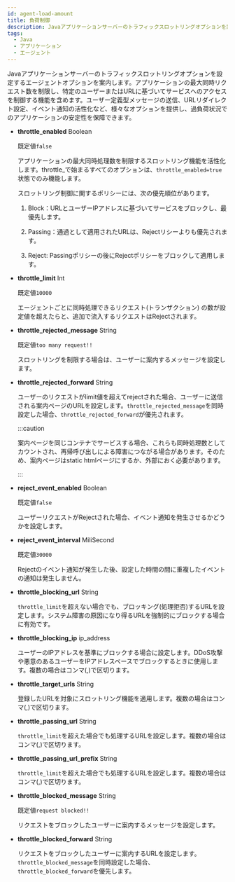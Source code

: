 ```yaml
---
id: agent-load-amount
title: 負荷制御
description: Javaアプリケーションサーバーのトラフィックスロットリングオプションを設定するエージェントオプションを案内します。アプリケーションの最大同時リクエスト数を制限し、特定のユーザーまたはURLに基づいてサービスへのアクセスを制御する機能を含めます。ユーザー定義型メッセージの送信、URLリダイレクト設定、イベント通知の活性化など、様々なオプションを提供し、過負荷状況でのアプリケーションの安定性を保障できます。
tags:
  - Java
  - アプリケーション
  - エージェント
---
```


Javaアプリケーションサーバーのトラフィックスロットリングオプションを設定するエージェントオプションを案内します。アプリケーションの最大同時リクエスト数を制限し、特定のユーザーまたはURLに基づいてサービスへのアクセスを制御する機能を含めます。ユーザー定義型メッセージの送信、URLリダイレクト設定、イベント通知の活性化など、様々なオプションを提供し、過負荷状況でのアプリケーションの安定性を保障できます。

- **throttle_enabled** <span class='type'>Boolean</span>

  既定値`false`

  アプリケーションの最大同時処理数を制限するスロットリング機能を活性化します。throttle\_で始まるすべてのオプションは、`throttle_enabled=true`状態でのみ機能します。

  スロットリング制御に関するポリシーには、次の優先順位があります。

  1. Block：URLとユーザーIPアドレスに基づいてサービスをブロックし、最優先します。

  2. Passing：通過として適用されたURLは、Rejectリシーよりも優先されます。

  3. Reject: Passingポリシーの後にRejectポリシーをブロックして適用します。

- **throttle_limit** <span class='type'>Int</span>

  既定値`10000`

  エージェントごとに同時処理できるリクエスト(トランザクション) の数が設定値を超えたらと、追加で流入するリクエストはRejectされます。

- **throttle_rejected_message** <span class='type'>String</span>

  既定値`too many request!!`

  スロットリングを制限する場合は、ユーザーに案内するメッセージを設定します。

- **throttle_rejected_forward** <span class='type'>String</span>

  ユーザーのリクエストがlimit値を超えてrejectされた場合、ユーザーに送信される案内ページのURLを設定します。`throttle_rejected_message`を同時設定した場合、`throttle_rejected_forward`が優先されます。

  :::caution

  案内ページを同じコンテナでサービスする場合、これらも同時処理数としてカウントされ、再帰呼び出しによる障害につながる場合があります。そのため、案内ページはstatic htmlページにするか、外部におく必要があります。

  :::

- **reject_event_enabled** <span class='type'>Boolean</span>

  既定値`false`

  ユーザーリクエストがRejectされた場合、イベント通知を発生させるかどうかを設定します。

- **reject_event_interval** <span class='type'>MiliSecond</span>

  既定値`30000`

  Rejectのイベント通知が発生した後、設定した時間の間に重複したイベントの通知は発生しません。

- **throttle_blocking_url** <span class='type'>String</span>

  `throttle_limit`を超えない場合でも、ブロッキング(処理拒否)するURLを設定します。システム障害の原因になり得るURLを強制的にブロックする場合に有効です。

- **throttle_blocking_ip** <span class='type'>ip_address</span>

  ユーザーのIPアドレスを基準にブロックする場合に設定します。DDoS攻撃や悪意のあるユーザーをIPアドレスベースでブロックするときに使用します。複数の場合はコンマ(,)で区切ります。

- **throttle_target_urls** <span class='type'>String</span>

  登録したURLを対象にスロットリング機能を適用します。複数の場合はコンマ(,)で区切ります。

- **throttle_passing_url** <span class='type'>String</span>

  `throttle_limit`を超えた場合でも処理するURLを設定します。複数の場合はコンマ(,)で区切ります。

- **throttle_passing_url_prefix** <span class='type'>String</span>

  `throttle_limit`を超えた場合でも処理するURLを設定します。複数の場合はコンマ(,)で区切ります。

- **throttle_blocked_message** <span class='type'>String</span>

  既定値`request blocked!!`

  リクエストをブロックしたユーザーに案内するメッセージを設定します。

- **throttle_blocked_forward** <span class='type'>String</span>

  リクエストをブロックしたユーザーに案内するURLを設定します。`throttle_blocked_message`を同時設定した場合、`throttle_blocked_forward`を優先します。
